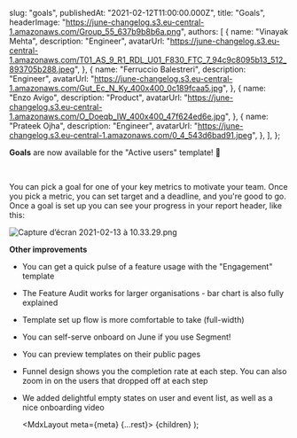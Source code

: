 
  slug: "goals",
  publishedAt: "2021-02-12T11:00:00.000Z",
  title: "Goals",
  headerImage: "https://june-changelog.s3.eu-central-1.amazonaws.com/Group_55_637b9b8b6a.png",
  authors: [
    {
      name: "Vinayak Mehta",
      description: "Engineer",
      avatarUrl:
        "https://june-changelog.s3.eu-central-1.amazonaws.com/T01_AS_9_R1_RDL_U01_F830_FTC_7_94c9c8095b13_512_893705b288.jpeg",
    },
    {
      name: "Ferruccio Balestreri",
      description: "Engineer",
      avatarUrl:
        "https://june-changelog.s3.eu-central-1.amazonaws.com/Gut_Ec_N_Ky_400x400_0c189fcaa5.jpg",
    },
    {
      name: "Enzo Avigo",
      description: "Product",
      avatarUrl:
        "https://june-changelog.s3.eu-central-1.amazonaws.com/O_Doeqb_IW_400x400_47f624ed6e.jpg",
    },
    {
      name: "Prateek Ojha",
      description: "Engineer",
      avatarUrl: "https://june-changelog.s3.eu-central-1.amazonaws.com/0_4_543d6bad91.jpeg",
    },
  ],
};

**Goals** are now available for the "Active users" template! 🎉

<br />

You can pick a goal for one of your key metrics to motivate your team. Once you pick a metric, you can set target and a deadline, and you're good to go. Once a goal is set up you can see your progress in your report header, like this:

![Capture d’écran 2021-02-13 à 10.33.29.png](https://june-changelog.s3.eu-central-1.amazonaws.com/Capture_d_ecran_2021_02_13_a_10_33_29_911320bfbe.png)

**Other improvements**

- You can get a quick pulse of a feature usage with the "Engagement" template
- The Feature Audit works for larger organisations - bar chart is also fully explained
- Template set up flow is more comfortable to take (full-width)
- You can self-serve onboard on June if you use Segment!
- You can preview templates on their public pages
- Funnel design shows you the completion rate at each step. You can also zoom in on the users that dropped off at each step
- We added delightful empty states on user and event list, as well as a nice onboarding video

  <MdxLayout meta={meta} {...rest}>
    {children}
  </MdxLayout>
);
